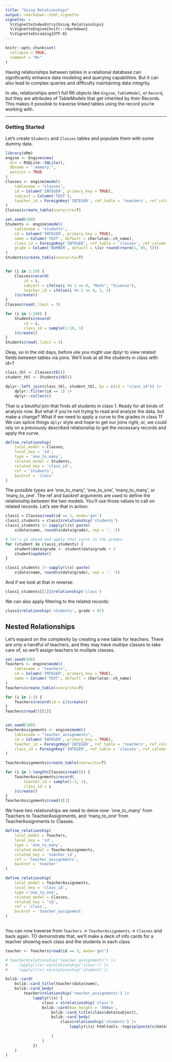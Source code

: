 ```yaml
---
title: "Using Relationships"
output: rmarkdown::html_vignette
vignette: >
  %\VignetteIndexEntry{Using Relationships}
  %\VignetteEngine{knitr::rmarkdown}
  %\VignetteEncoding{UTF-8}
---
```


```r
knitr::opts_chunk$set(
  collapse = TRUE,
  comment = "#>"
)
```


Having relationships between tables in a relational database can significantly enhance 
data modeling and querying capabilities. But it can also lead to complex queries and 
difficulty maintaining data integrity.

In `oRm`, relationships aren’t full R6 objects like `Engine`, `TableModel`, or `Record`, 
but they are attributes of TableModels that get inherited by their Records. This makes 
it possible to traverse linked tables using the record you're working with.

---

### Getting Started

Let’s create `Students` and `Classes` tables and populate them with some dummy data.

```r
library(oRm)
engine <- Engine$new(
  drv = RSQLite::SQLite(),
  dbname = ":memory:",
  persist = TRUE
)
Classes <- engine$model(
    tablename = "classes", 
    id = Column('INTEGER', primary_key = TRUE),
    subject = Column('TEXT'),
    teacher_id = ForeignKey('INTEGER', ref_table = 'teachers', ref_column = 'id')
)
Classes$create_table(overwrite=T)

set.seed(100)
Students <- engine$model(
    tablename = "students", 
    id = Column('INTEGER', primary_key = TRUE),
    name = Column('TEXT', default = charlatan::ch_name),
    class_id = ForeignKey('INTEGER', ref_table = 'classes', ref_column = 'id'),
    grade = Column('NUMBER', default = \(x) round(rnorm(1, 85, 5)))
)
Students$create_table(overwrite=T)


for (i in 1:10) {
    Classes$record(
        id = i, 
        subject = ifelse(i %% 2 == 0, "Math", "Science"),
        teacher_id = ifelse(i %% 2 == 0, 1, 2)
    )$create()
}
Classes$read(.limit = 3)

for (i in 1:100) {
    Students$record(
        id = i, 
        class_id = sample(1:10, 1)
    )$create()
}
Students$read(.limit = 3)

```


Okay, so in the old days, before `oRm` you might use dplyr to view related fields between tables via joins. We'll look at all the students in class with id=1


```r
class_tbl <- Classes$tbl()
student_tbl <- Students$tbl()

dplyr::left_join(class_tbl, student_tbl, by = c(id = "class_id")) |>
    dplyr::filter(id == 1) |>
    dplyr::collect()
```

That is a beutiful join that finds all students in class 1. Ready for all kinds of analysis now. But what if you're not trying to read and analyze the data, but make a change? What if we need to apply a curve to the grades in class 1? We can splice things `dplyr` style and hope to get our joins right, or, we could rely on a previously described relationship to get the necessary records and apply the curve.


```r
define_relationship(
    local_model = Classes, 
    local_key = 'id',
    type = 'one_to_many',
    related_model = Students, 
    related_key = 'class_id',
    ref = 'students',
    backref = 'class'
)
```

The possible types are 'one_to_many', 'one_to_one', 'many_to_many', or 'many_to_one'. The ref and backref arguments are used to define the relationship between the two models. You'll use those values to call on related records. Let's see that in action:

```r
class1 = Classes$read(id == 1, mode='get')
class1_students = class1$relationship('students')
class1_students |> sapply(\(x) paste(
    x$data$name, round(x$data$grade), sep = ': '))

# let's go ahead and apply that curve to the grades
for (student in class1_students) {
    student$data$grade <- student$data$grade + 3
    student$update()
}

class1_students |> sapply(\(x) paste(
    x$data$name, round(x$data$grade), sep = ': '))

```

And if we look at that in reverse:

```r
class1_students[[1]]$relationship('class')
```

We can also apply filtering to the related records:

```r
class1$relationship('students', grade < 87)
```

## Nested Relationships

Let's expand on the complexity by creating a new table for teachers. There are only a handful of teachers, and they may have multipe classes to take care of, so we'll assign teachers to multiple classes. 


```r
set.seed(100)
Teachers <- engine$model(
    tablename = "teachers", 
    id = Column('INTEGER', primary_key = TRUE),
    name = Column('TEXT', default = charlatan::ch_name)
)
Teachers$create_table(overwrite=T)

for (i in 1:3) {
    Teachers$record(id = i)$create()
}
Teachers$read()[[1]]


set.seed(100)
TeacherAssignments <- engine$model(
    tablename = "teacher_assignments", 
    id = Column('INTEGER', primary_key = TRUE),
    teacher_id = ForeignKey('INTEGER', ref_table = 'teachers', ref_column = 'id'),
    class_id = ForeignKey('INTEGER', ref_table = 'classes', ref_column = 'id')
)

TeacherAssignments$create_table(overwrite=T)

for (i in 1:length(Classes$read())) {
    TeacherAssignments$record(
        teacher_id = sample(1:3, 1),
        class_id = i
    )$create()
} 
TeacherAssignments$read()[1]

```

We have two relationships we need to deine now: 'one_to_many' from Teachers to TeacherAssignments, and 'many_to_one' from TeacherAssignments to Classes.


```r
define_relationship(
    local_model = Teachers, 
    local_key = 'id',
    type = 'one_to_many',
    related_model = TeacherAssignments,
    related_key = 'teacher_id',
    ref = 'teacher_assignments',
    backref = 'teacher'
)

define_relationship(
    local_model = TeacherAssignments, 
    local_key = 'class_id',
    type ='one_to_one',
    related_model = Classes,
    related_key = 'id',
    ref = 'class',
    backref = 'teacher_assignment'
)
    
```

You can now traverse from `Teachers` -> `TeacherAssignments` -> `Classes` and back again. TO demonstrate that, we'll make a deck of info cards for a teacher showing each class and the students in each class.


```r
teacher <- Teachers$read(id == 3, mode='get')

# teacher$relationship('teacher_assignments') |>
#     lapply(\(x) x$relationship('class')) |>
#     lapply(\(x) x$relationship('students'))

bslib::card(
    bslib::card_title(teacher$data$name),
    bslib::card_body(
        teacher$relationship('teacher_assignments') |>
            lapply(\(x) {
                class = x$relationship('class')
                bslib::card(max_height = '800px',
                    bslib::card_title(class$data$subject),
                    bslib::card_body(
                        class$relationship('students') |>
                            lapply(\(x) htmltools::tags$p(paste(x$data$name, round(x$data$grade))))
                    
                    )
                )
            })
    )
)
```